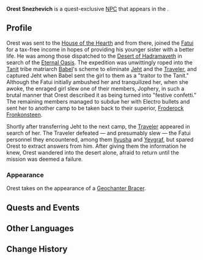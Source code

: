 {{Character Infobox
|type             = Quest NPC
|image            = Fatui Geochanter Bracer Icon.png
|realname         = <!-- Optional, if different from in-game name -->
|deceased         = <!-- Past (for deceased prior to events of the game) or free response -->
|region           = Snezhnaya
|location         = Sumeru
|affiliation      = Fatui
|affiliation2     = House of the Hearth
|title            = 

|ancestry         = <!-- Clan/family -->
|father           = 
|mother           = 
|spouse           = 
|sibling          = Unnamed
|siblingNote      = younger sister
|child            = 
|relative         = 

|voiceEN          = 
|voiceCN          = 
|voiceJP          = 
|dialoguereward   = 
}}
'''Orest Snezhevich''' is a quest-exclusive [[NPC]] that appears in the {{Quest|Make Bright the Arrows, Gather the Shields...}}.
<!--
==Location==
{{subst:#tag:gallery|
NPC Location {{subst:PAGENAME}}.png{{subst:!}}{{subst:PAGENAME}}'s location
NPC Location {{subst:PAGENAME}} Context.png{{subst:!}}Additional context
}}
-->
==Profile==
Orest was sent to the [[House of the Hearth]] and from there, joined the [[Fatui]] for a tax-free income in hopes of providing his younger sister with a better life. He was among those dispatched to the [[Desert of Hadramaveth]] in search of the [[Eternal Oasis]]. The expedition was unwittingly roped into the [[Tanit]] tribe matriarch [[Babel]]'s scheme to eliminate [[Jeht]] and the [[Traveler]], and captured Jeht when Babel sent the girl to them as a "traitor to the Tanit." Although the Fatui initially ambushed her and tranquilized her, when she awoke, the enraged girl slew one of their members, Jophery, in such a brutal manner that Orest described it as being turned into "festive confetti." The remaining members managed to subdue her with Electro bullets and sent her to another camp to be taken back to their superior, [[Froderock Fronkonsteen]].

Shortly after transferring Jeht to the next camp, the [[Traveler]] appeared in search of her. The Traveler defeated &mdash; and presumably slew &mdash; the Fatui personnel they encountered, among them [[Ilyusha]] and [[Yevgraf]], but spared Orest to extract answers from him. After giving them the information he knew, Orest wandered into the desert alone, afraid to return until the mission was deemed a failure.

===Appearance===
<!--Keep appearance section short and concise. Limit to 2 paragraphs with 3-4 sentences each.-->
Orest takes on the appearance of a [[Fatui Skirmisher - Geochanter Bracer|Geochanter Bracer]].

==Quests and Events==
{{Quests and Events}}
<!--
==Idle Quotes==
{{Dialogue Start}}
: {{DIcon|Idle}} {{Tx}}
:: {{A|VO {{subst:PAGENAME}} 01.ogg}} "{{Tx}}"
{{Dialogue End}}

==Dialogue==
{{Dialogue Start}}
:'''{{subst:PAGENAME}}:''' 
:{{DIcon}}
{{Dialogue End}}
<!--
==Event Dialogue==
===Event Name===
{{Dialogue Start}}
:'''{{subst:PAGENAME}}:'''
{{Dialogue End}}

==Trivia==
* 
-->
==Other Languages==
{{Other Languages
|default_hidden = 1
|en      = Orest
|zhs     = 奥列斯特
|zhs_rm  = Àolièsītè
|zht     = 奧列斯特
|zht_rm  = Àolièsītè
|ja      = オレスト
|ja_rm   = Oresuto
|ko      = 오레스트
|es      = Orest
|fr      = Orest
|ru      = Орест
|th      = Orest
|vi      = Orest
|de      = Orest
|id      = Orest
|pt      = Orest
|tr      = Orest
|it      = Orest
}}

==Change History==
{{Change History|3.4}}
<!--
==References==
{{Reflist}}
-->
